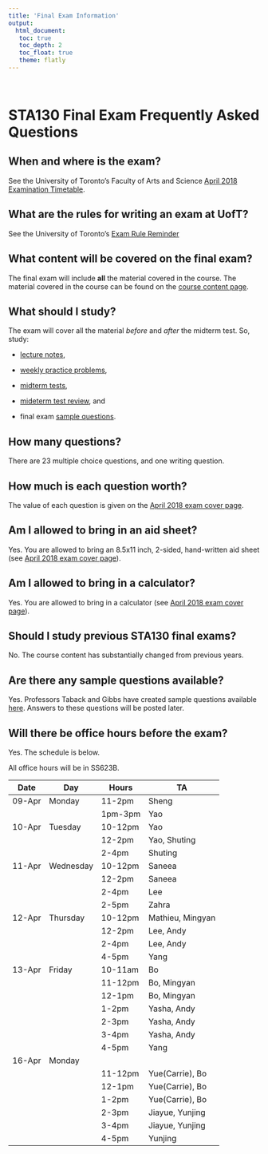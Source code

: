 ```yaml
---
title: 'Final Exam Information'
output: 
  html_document:
   toc: true
   toc_depth: 2
   toc_float: true 
   theme: flatly
---
```


<br/>

# STA130 Final Exam Frequently Asked Questions

## When and where is the exam?

See the University of Toronto's Faculty of Arts and Science [April 2018 Examination Timetable](http://www.artsci.utoronto.ca/current/exams/apr18).

## What are the rules for writing an exam at UofT? 

See the University of Toronto's [Exam Rule Reminder](http://www.artsci.utoronto.ca/current/exams/reminder)

## What content will be covered on the final exam? 

The final exam will include **all** the material covered in the course.  The material covered in the course can be found on the [course content page](course_content.html).

## What should I study?

The exam will cover all the material *before* and *after* the midterm test.  So, study:

- [lecture notes](course_content.html), 

- [weekly practice problems](course_content.html), 

- [midterm tests](term_test_2018.html), 

- [mideterm test review](http://52.235.36.76:3838/STA130MidtermReview/), and 

- final exam [sample questions](exam_review_student.pdf).  

## How many questions?

There are 23 multiple choice questions, and one writing question.  

## How much is each question worth?

The value of each question is given on the [April 2018 exam cover page](exam_coverpage.pdf).

## Am I allowed to bring in an aid sheet?

Yes.  You are allowed to bring an 8.5x11 inch, 2-sided, hand-written aid sheet (see [April 2018 exam cover page](exam_coverpage.pdf)). 

## Am I allowed to bring in a calculator?

Yes. You are allowed to bring in a calculator (see [April 2018 exam cover page](exam_coverpage.pdf)).

## Should I study previous STA130 final exams?

No.  The course content has substantially changed from previous years.

## Are there any sample questions available?

Yes.  Professors Taback and Gibbs have created sample questions available [here](exam_review_student.pdf).  Answers to these questions will be posted later.

## Will there be office hours before the exam?

Yes.  The schedule is below.

All office hours will be in SS623B.

| Date   | Day       | Hours   | TA               |
|--------|-----------|---------|------------------|
| 09-Apr | Monday    | 11-2pm  | Sheng            |
|        |           | 1pm-3pm | Yao              |
| 10-Apr | Tuesday   | 10-12pm | Yao              |
|        |           | 12-2pm  | Yao, Shuting     |
|        |           | 2-4pm   | Shuting          |
| 11-Apr | Wednesday | 10-12pm | Saneea           |
|        |           | 12-2pm  | Saneea           |
|        |           | 2-4pm   | Lee              |
|        |           | 2-5pm   | Zahra            |
| 12-Apr | Thursday  | 10-12pm | Mathieu, Mingyan |
|        |           | 12-2pm  | Lee, Andy        |
|        |           | 2-4pm   | Lee, Andy        |
|        |           | 4-5pm   | Yang             |
| 13-Apr | Friday    | 10-11am | Bo               |
|        |           | 11-12pm | Bo, Mingyan      |
|        |           | 12-1pm  | Bo, Mingyan      |
|        |           | 1-2pm   | Yasha, Andy      |
|        |           | 2-3pm   | Yasha, Andy      |
|        |           | 3-4pm   | Yasha, Andy      |
|        |           | 4-5pm   | Yang             |
| 16-Apr | Monday    |         |                  |
|        |           | 11-12pm | Yue(Carrie), Bo  |
|        |           | 12-1pm  | Yue(Carrie), Bo  |
|        |           | 1-2pm   | Yue(Carrie), Bo  |
|        |           | 2-3pm   | Jiayue, Yunjing  |
|        |           | 3-4pm   | Jiayue, Yunjing  |
|        |           | 4-5pm   | Yunjing          |